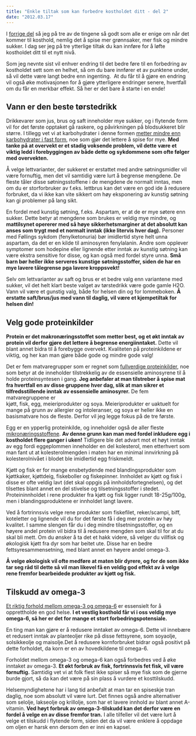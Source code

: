 ```yaml
---
title: "Enkle tiltak som kan forbedre kostholdet ditt - del 2"
date: "2012.03.17"
---
```


I [forrige del](kosthold-tiltak-1.qmd) så jeg på tre av de tingene så godt som alle er enige om når det kommer til kosthold, nemlig det å spise mer grønnsaker, mer fisk og mindre sukker. I dag ser jeg på tre ytterlige tiltak du kan innføre for å løfte kostholdet ditt til et nytt nivå.

Som jeg nevnte sist vil enhver endring til det bedre føre til en forbedring av kostholdet sett som en helhet, så om du bare innfører et av punktene under, så vil dette være langt bedre enn ingenting.  At du får til å gjøre en endring vil også øke motivasjonen for å gjøre ytterligere endringer senere, hvertfall om du får en merkbar effekt. Så her er det bare å starte i en ende!

## Vann er den beste tørstedrikk

Drikkevarer som jus, brus og saft inneholder mye sukker, og i flytende form vil for det første opptaket gå raskere, og påvirkningen på blodsukkeret blir større. I tillegg vet vi at karbohydrater i denne formen [metter mindre enn karbohydrater i fast form](flytende-karbohydrater.qmd), noe som gjør det lettere å spise for mye. **Med tanke på at overvekt er et stadig voksende problem, vil dette være et viktig ledd i forebyggingen av både dette og sykdommene som ofte følger med overvekten.**

Å velge lettvarianter, der sukkeret er erstattet med andre søtningsmidler vil være fornuftig, men det vil samtidig være lurt å begrense mengdene. De fleste tåler disse søtningsstoffene i de mengdene de normalt inntas, men om du er storforbruker av f.eks. lettbrus kan det være en god ide å redusere forbruket, da vi ikke kan vite sikkert om høy eksponering av kunstig søtning kan gi problemer på lang sikt.

En fordel med kunstig søtning, f.eks. Aspartam, er at de er mye søtere enn sukker. Dette betyr at mengdene som brukes er veldig mye mindre, og **mattilsynet opererer med så høye sikkerhetsmarginer at det absolutt kan anses som trygt med et normalt inntak (ikke litervis hver dag).** Personer med Føllings sykdom (fenylketonuria) bør imidlertid styre helt unna aspartam, da det er en kilde til aminosyren fenylalanin. Andre som opplever symptomer som hodepine eller lignende etter inntak av kunstig søtning kan være ekstra sensitive for disse, og kan også med fordel styre unna. **Små barn bør heller ikke serveres kunstige søtningsstoffer, siden de har en mye lavere tålegrense pga lavere kroppsvekt!**

Selv om lettvarianter av saft og brus er et bedre valg enn variantene med sukker, vil det helt klart beste valget av tørstedrikk være gode gamle H2O. Vann vil være et gunstig valg, både for helsen din og for lommeboken. **Å erstatte saft/brus/jus med vann til daglig, vil være et kjempetiltak for helsen din!**

## Velg gode proteinkilder

**Protein er det makronæringsstoffet som metter best, og et økt inntak av protein vil derfor gjøre det lettere å begrense energiinntaket.** Dette vil blant annet bidra til å forebygge overvekt. Kvaliteten på proteinkildene er viktig, og her kan man gjøre både gode og mindre gode valg!

Det er fem matvaregrupper som er regnet som [fullverdige proteinkilder](naeringsstoffer/protein.qmd), noe som betyr at de inneholder tilstrekkelig av de essensielle aminosyrene til å holde proteinsyntesen i gang. **Jeg anbefaler at man tilstreber å spise mat fra hvertfall en av disse gruppene hver dag, slik at man sikrer et tilfredsstillende inntak av essensielle aminosyrer.** De fem matvaregruppene er\
kjøtt, fisk, egg, meieriprodukter og soya. Meieriprodukter er uaktuelt for mange på grunn av allergier og intoleranser, og soya er heller ikke en basismatvare hos de fleste. Derfor vil jeg legge fokus på de tre første.

Egg er en ypperlig proteinkilde, og inneholder også de aller fleste [mikronæringsstoffene](../naeringsstoffer.qmd). **Av denne grunn kan man med fordel inkludere egg i kostholdet flere ganger i uken!** Tidligere ble det advart mot et høyt inntak av egg fordi eggeplommen inneholder en del kolesterol, men etterhvert som man fant ut at kolesterolmengden i maten har en minimal innvirkning på kolesterolnivået i blodet ble imidlertid egg friskmeldt.

Kjøtt og fisk er for mange ensbetydende med blandingsprodukter som kjøttkaker, kjøttdeig, fiskeboller og fiskepinner. Innholdet av kjøtt og fisk i disse er ofte veldig lavt (det skal oppgis på innholdsfortegnelsen), og det tilsettes blant annet en del stivelse og tilsetningsstoffer i stedet. Proteininnholdet i rene produkter fra kjøtt og fisk ligger rundt 18-25g/100g, men i blandingsproduktene er innholdet langt lavere.

Ved å fortrinnsvis velge rene produkter som fiskefilet, reker/scampi, biff, koteletter og lignende vil du for det første få i deg mer protein av høy kvalitet. I samme slengen får du i deg mindre tilsetningsstoffer, og en høyere andel protein vil bidra til å redusere mengden som skal til for at du skal bli mett. Om du ønsker å ta det et hakk videre, så velger du villfisk og økologisk kjøtt fra dyr som har beitet ute. Disse har en bedre fettsyresammensetning, med blant annet en høyere andel omega-3.

**Å velge økologisk vil ofte medføre at maten blir dyrere, og for de som ikke tar seg råd til dette så vil man likevel få en veldig god effekt av å velge rene fremfor bearbeidede produkter av kjøtt og fisk.**

## Tilskudd av omega-3

[Et riktig forhold mellom omega-3 og omega-6](omega-3-6.qmd) er essensielt for å opprettholde en god helse. **I et vestlig kosthold får vi i oss veldig mye omega-6, så her er det for mange et stort forbedringspotensiale.**

En ting man kan gjøre er å redusere inntaket av omega-6. Dette vil innebære et redusert inntak av planteoljer rike på disse fettsyrene, som soyaolje, solsikkeolje og maisolje.Det å redusere kornforbruket bidrar også positivt på dette forholdet, da korn er en av hovedkildene til omega-6.

Forholdet mellom omega-3 og omega-6 kan også forbedres ved å øke inntaket av omega-3. **Et økt forbruk av fisk, fortrinnsvis fet fisk, vil være fornuftig.** Samtidig vet vi at folk flest ikke spiser så mye fisk som de gjerne burde gjort, så da kan det være på sin plass å vurdere et kosttilskudd.

Helsemyndighetene har i lang tid anbefalt at man tar en spiseskje tran daglig, noe som absolutt vil være lurt. Det finnes også andre alternativer som selolje, lakseolje og krillolje, som har et lavere innhold av blant annet A-vitamin. **Ved høyt forbruk av omega-3-tilskudd kan det derfor være en fordel å velge en av disse fremfor tran.** I alle tilfeller vil det være lurt å velge et tilskudd i flytende form, siden det da vil være enklere å oppdage om oljen er harsk enn dersom den er inni en kapsel.
